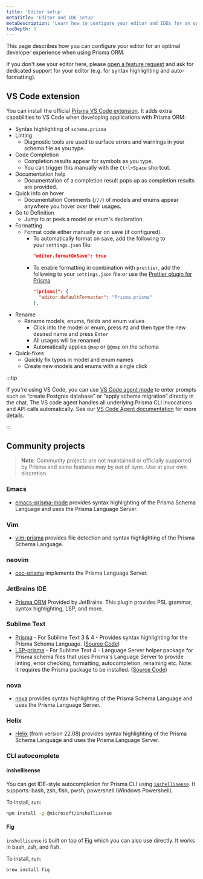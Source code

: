 ```yaml
---
title: 'Editor setup'
metaTitle: 'Editor and IDE setup'
metaDescription: 'Learn how to configure your editor and IDEs for an optimal developer experience with Prisma ORM.'
tocDepth: 3
---
```


<TopBlock>

This page describes how you can configure your editor for an optimal developer experience when using Prisma ORM.

If you don't see your editor here, please [open a feature request](https://github.com/prisma/prisma/issues/new?assignees=&labels=&template=feature_request.md&title=) and ask for dedicated support for your editor (e.g. for syntax highlighting and auto-formatting).

</TopBlock>

## VS Code extension

You can install the official [Prisma VS Code extension](https://marketplace.visualstudio.com/items?itemName=Prisma.prisma). It adds extra capabilities to VS Code when developing applications with Prisma ORM:

- Syntax highlighting of `schema.prisma`
- Linting
  - Diagnostic tools are used to surface errors and warnings in your schema file as you type.
- Code Completion
  - Completion results appear for symbols as you type.
  - You can trigger this manually with the `Ctrl+Space` shortcut.
- Documentation help
  - Documentation of a completion result pops up as completion results are provided.
- Quick info on hover
  - Documentation Comments (`///`) of models and enums appear anywhere you hover over their usages.
- Go to Definition
  - Jump to or peek a model or enum's declaration.
- Formatting
  - Format code either manually or on save (if configured).
    - To automatically format on save, add the following to your `settings.json` file:    
      ```json
      "editor.formatOnSave": true
      ```
    - To enable formatting in combination with `prettier`, add the following to your `settings.json` file:or use the [Prettier plugin for Prisma](https://github.com/umidbekk/prettier-plugin-prisma)        
      ```json
      "[prisma]": {
        "editor.defaultFormatter": "Prisma.prisma"
      },
      ```
- Rename
  - Rename models, enums, fields and enum values
    - Click into the model or enum, press `F2` and then type the new desired name and press `Enter`
    - All usages will be renamed
    - Automatically applies `@map` or `@@map` on the schema
- Quick-fixes
  - Quickly fix typos in model and enum names
  - Create new models and enums with a single click

:::tip

If you're using VS Code, you can use [VS Code agent mode](https://code.visualstudio.com/docs/copilot/chat/chat-agent-mode) to enter prompts such as “create Postgres database” or “apply schema migration” directly in the chat. The VS code agent handles all underlying Prisma CLI invocations and API calls automatically. See our [VS Code Agent documentation](/postgres/integrations/vscode#agent-mode) for more details.

:::


## Community projects

> **Note**: Community projects are not maintained or officially supported by Prisma and some features may by out of sync. Use at your own discretion.

### Emacs

- [emacs-prisma-mode](https://github.com/pimeys/emacs-prisma-mode) provides syntax highlighting of the Prisma Schema Language and uses the Prisma Language Server.

### Vim

- [vim-prisma](https://github.com/prisma/vim-prisma) provides file detection and syntax highlighting of the Prisma Schema Language.

### neovim

- [coc-prisma](https://github.com/pantharshit00/coc-prisma) implements the Prisma Language Server.

### JetBrains IDE

- [Prisma ORM](https://plugins.jetbrains.com/plugin/20686-prisma-orm) Provided by JetBrains. This plugin provides PSL grammar, syntax highlighting, LSP, and more.

### Sublime Text

- [Prisma](https://packagecontrol.io/packages/Prisma) - For Sublime Text 3 & 4 - Provides syntax highlighting for the Prisma Schema Language. ([Source Code](https://github.com/Sublime-Instincts/PrismaHighlight/))
- [LSP-prisma](https://packagecontrol.io/packages/LSP-prisma) - For Sublime Text 4 - Language Server helper package for Prisma schema files that uses Prisma's Language Server to provide linting, error checking, formatting, autocompletion, renaming etc. Note: It requires the Prisma package to be installed. ([Source Code](https://github.com/Sublime-Instincts/LSP-prisma))

### nova

- [nova](https://extensions.panic.com/extensions/robb-j/robb-j.Prisma/) provides syntax highlighting of the Prisma Schema Language and uses the Prisma Language Server.

### Helix

- [Helix](https://helix-editor.com/) (from version 22.08) provides syntax highlighting of the Prisma Schema Language and uses the Prisma Language Server.

### CLI autocomplete

#### inshellisense

You can get IDE-style autocompletion for Prisma CLI using [`inshellisense`](https://github.com/microsoft/inshellisense/tree/main). It supports: bash, zsh, fish, pwsh, powershell (Windows Powershell).

To install, run:

```bash
npm install -g @microsoft/inshellisense
```

#### Fig

`inshellisense` is built on top of [Fig](https://fig.io/) which you can also use directly. It works in bash, zsh, and fish.

To install, run:

```bash
brew install fig
```
